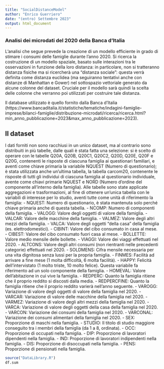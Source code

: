 ```yaml
---
title: "SocialDistanceModel"
author: "Enrico Guerriero"
date: "(entro) Settembre 2023"
output: html_document
---
```


### Analisi dei microdati del 2020 della Banca d'Italia 

L'analisi che segue prevede la creazione di un modello efficiente in grado di stimare i consumi delle famiglie durante l'anno 2020.
Si ricerca la costruzione di un modello spaziale, basato sulle interazioni tra le osservazioni in funzione della loro distanza: in particolare, non si tratteranno distanza fisiche ma si ricercherà una "distanza sociale":
questa verrà definita come distanza euclidea (ma seguiranno tentativi anche con distanze di Manhattan e Gower) nel sottospazio vettoriale generato da alcune colonne del dataset. 
Cruciale per il modello sarà quindi la scelta delle colonne che verranno poi utilizzati per costruire tale distanza.

Il database utilizzato è quello fornito dalla Banca d'Italia (https://www.bancaditalia.it/statistiche/tematiche/indagini-famiglie-imprese/bilanci-famiglie/distribuzione-microdati/ricerca/ricerca.html?min_anno_pubblicazione=2023&max_anno_pubblicazione=2023).


## Il dataset

I dati forniti non sono racchiusi in un unico dataset, ma al contrario sono distribuiti in più tabelle, dalle quali è stata fatta una selezione:
si è scelto di operare con le tabelle Q20A, Q20B, Q20C1, Q20C2, Q20D, Q20E, Q20F e Q20G, contenenti le risposte di ciascuna famiglia ai questionari familiari, e aventi come chiave primaria la variabile NQUEST (Numero di questionario); è stata utilizzata anche un'ultima tabella, la tabella carcom20, contenente le risposte di tutti gli individui di ciascuna famiglia al questionario individuale, avente come chiavi primarie NQUEST e NORD (Numero d'ordine del componente all'interno della famiglia).
Alle tabelle sono state applicate aggregazioni e trasformazioni, al fine di ottenere un'unica tabella con le variabili di interesse per lo studio, aventi tutte come unità di riferimento la famiglia:
- NQUEST: Numero di questionario, è stata mantenuta solo perché chiave primaria anche di questa tabella.
- NCOMP: Numero di componenti della famiglia.
- VALOGG: Valore degli oggetti di valore della famiglia.
- VALCAR: Valore delle macchine della famiglia.
- VALMEZ: Valore degli altri mezzi della famiglia.
- VALCA: Valore degli oggetti "della casa" della famiglia (es. elettrodomestici).
- CIBINT: Valore del cibo consumato in casa al mese.
- CIBEST: Valore del cibo consumato fuori casa al mese.
- BOLLETTE: Valore medio mensile delle bollette.
- VIAGGI: Valore dei viaggi effettuati nel 2020.
- ALTCONS: Valore degli altri consumi (non rientranti nelle precedenti categorie) effettuati nel 2020.
- SOLDMENS: Cifra mensile necessaria per una vita dignitosa senza lussi per la propria famiglia.
- FINMES: Facilità ad arrivare a fine mese (1 molta difficoltà, 6 molta facilità).
- HAPPY: Felicità dell'intervistato (1 molto triste, 10 molto felice). Questa variabile fa riferimento ad un solo componente della famiglia.
- HOMEVAL: Valore dell'abitazione in cui vive la famiglia.
- REDPERC: Quanto la famiglia ritiene che il proprio reddito si discosti dalla media.
- REDPERCFINE: Quanto la famiglia ritiene che il proprio reddito varierà nell'anno seguente.
- VAROGG: Variazione di valore degli oggetti di valore della famiglia nel 2020.
- VARCAR: Variazione di valore delle macchine della famiglia nel 2020.
- VARMEZ: Variazione di valore degli altri mezzi della famiglia nel 2020.
- VARCA: Variazione di valore degli oggetti della casa della famiglia nel 2020.
- VARCON: Variazione dei consumi della famiglia nel 2020.
- VARCONAL: Variazione dei consumi alimentari della famiglia nel 2020.
- SEX: Proporzione di maschi nella famiglia.
- STUDIO: Il titolo di studio maggiore conseguito tra i membri della famiglia (da 1 a 8, ordinata).
- OCC: Proporzione di occupati nella famiglia.
- DIP: Proporzione di lavoratori dipendenti nella famiglia.
- IND: Proporzione di lavoratori indipendenti nella famiglia.
- DIS: Proporzione di disoccupati nella famiglia.
- PENS: Proporzione di pensionati nella famiglia.


```r
source("DataLibrary.R")
df.sum
```

